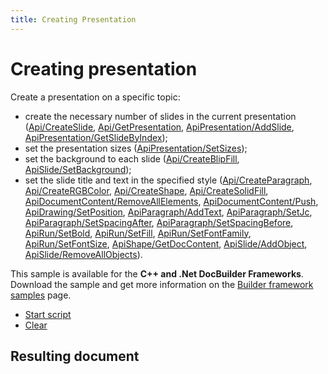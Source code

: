 ```yaml
---
title: Creating Presentation
---
```

# [](/docbuilder/buildersamples/)Creating presentation

Create a presentation on a specific topic:

* create the necessary number of slides in the current presentation ([Api/CreateSlide](/docbuilder/presentationapi/api/createslide), [Api/GetPresentation](/docbuilder/presentationapi/api/getpresentation), [ApiPresentation/AddSlide](/docbuilder/presentationapi/apipresentation/addslide), [ApiPresentation/GetSlideByIndex](/docbuilder/presentationapi/apipresentation/getslidebyindex));
* set the presentation sizes ([ApiPresentation/SetSizes](/docbuilder/presentationapi/apipresentation/setsizes));
* set the background to each slide ([Api/CreateBlipFill](/docbuilder/presentationapi/api/createblipfill), [ApiSlide/SetBackground](/docbuilder/presentationapi/apislide/setbackground));
* set the slide title and text in the specified style ([Api/CreateParagraph](/docbuilder/presentationapi/api/createparagraph), [Api/CreateRGBColor](/docbuilder/presentationapi/api/creatergbcolor), [Api/CreateShape](/docbuilder/presentationapi/api/createshape), [Api/CreateSolidFill](/docbuilder/presentationapi/api/createsolidfill), [ApiDocumentContent/RemoveAllElements](/docbuilder/presentationapi/apidocumentcontent/removeallelements), [ApiDocumentContent/Push](/docbuilder/presentationapi/apidocumentcontent/push), [ApiDrawing/SetPosition](/docbuilder/presentationapi/apidrawing/setposition), [ApiParagraph/AddText](/docbuilder/presentationapi/apiparagraph/addtext), [ApiParagraph/SetJc](/docbuilder/presentationapi/apiparagraph/setjc), [ApiParagraph/SetSpacingAfter](/docbuilder/presentationapi/apiparagraph/setspacingafter), [ApiParagraph/SetSpacingBefore](/docbuilder/presentationapi/apiparagraph/setspacingbefore), [ApiRun/SetBold](/docbuilder/presentationapi/apirun/setbold), [ApiRun/SetFill](/docbuilder/presentationapi/apirun/setfill), [ApiRun/SetFontFamily](/docbuilder/presentationapi/apirun/setfontfamily), [ApiRun/SetFontSize](/docbuilder/presentationapi/apirun/setfontsize), [ApiShape/GetDocContent](/docbuilder/presentationapi/apishape/getdoccontent), [ApiSlide/AddObject](/docbuilder/presentationapi/apislide/addobject), [ApiSlide/RemoveAllObjects](/docbuilder/presentationapi/apislide/removeallobjects)).

This sample is available for the **C++ and .Net DocBuilder Frameworks**.\
Download the sample and get more information on the [Builder framework samples](/docbuilder/builderframeworksamples) page.

* [Start script]()
* [Clear]()

## Resulting document
